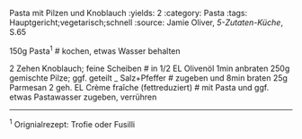 Pasta mit Pilzen und Knoblauch
:yields: 2
:category: Pasta
:tags: Hauptgericht;vegetarisch;schnell
:source: Jamie Oliver, _5-Zutaten-Küche_, S.65

150g Pasta^1^
# kochen, etwas Wasser behalten

2 Zehen Knoblauch; feine Scheiben
# in 1/2 EL Olivenöl 1min anbraten
250g gemischte Pilze; ggf. geteilt
_ Salz+Pfeffer
# zugeben und 8min braten
25g Parmesan
2 geh. EL Crème fraîche (fettreduziert)
# mit Pasta und ggf. etwas Pastawasser zugeben, verrühren

---
^1^ Orignialrezept: Trofie oder Fusilli
